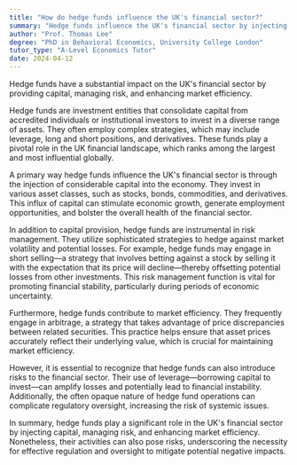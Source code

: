 ```yaml
---
title: "How do hedge funds influence the UK's financial sector?"
summary: "Hedge funds influence the UK's financial sector by injecting capital, managing risk, and contributing to market efficiency."
author: "Prof. Thomas Lee"
degree: "PhD in Behavioral Economics, University College London"
tutor_type: "A-Level Economics Tutor"
date: 2024-04-12
---
```


Hedge funds have a substantial impact on the UK's financial sector by providing capital, managing risk, and enhancing market efficiency.

Hedge funds are investment entities that consolidate capital from accredited individuals or institutional investors to invest in a diverse range of assets. They often employ complex strategies, which may include leverage, long and short positions, and derivatives. These funds play a pivotal role in the UK financial landscape, which ranks among the largest and most influential globally.

A primary way hedge funds influence the UK's financial sector is through the injection of considerable capital into the economy. They invest in various asset classes, such as stocks, bonds, commodities, and derivatives. This influx of capital can stimulate economic growth, generate employment opportunities, and bolster the overall health of the financial sector.

In addition to capital provision, hedge funds are instrumental in risk management. They utilize sophisticated strategies to hedge against market volatility and potential losses. For example, hedge funds may engage in short selling—a strategy that involves betting against a stock by selling it with the expectation that its price will decline—thereby offsetting potential losses from other investments. This risk management function is vital for promoting financial stability, particularly during periods of economic uncertainty.

Furthermore, hedge funds contribute to market efficiency. They frequently engage in arbitrage, a strategy that takes advantage of price discrepancies between related securities. This practice helps ensure that asset prices accurately reflect their underlying value, which is crucial for maintaining market efficiency.

However, it is essential to recognize that hedge funds can also introduce risks to the financial sector. Their use of leverage—borrowing capital to invest—can amplify losses and potentially lead to financial instability. Additionally, the often opaque nature of hedge fund operations can complicate regulatory oversight, increasing the risk of systemic issues.

In summary, hedge funds play a significant role in the UK's financial sector by injecting capital, managing risk, and enhancing market efficiency. Nonetheless, their activities can also pose risks, underscoring the necessity for effective regulation and oversight to mitigate potential negative impacts.
    